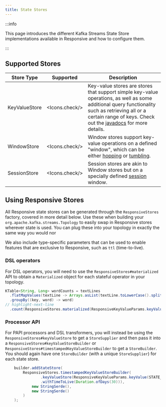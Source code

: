 ```yaml
---
title: State Stores
---
```



:::info

This page introduces the different Kafka Streams State Store implementations available in Responsive and how to configure them.

:::

## Supported Stores

| Store Type    | Supported      | Description                                                                                                                                                                                                                                                                                                            |
|---------------|----------------|------------------------------------------------------------------------------------------------------------------------------------------------------------------------------------------------------------------------------------------------------------------------------------------------------------------------|
| KeyValueStore | <Icons.check/> | Key-value stores are stores that support simple key-value operations, as well as some additional query functionality such as retrieving all or a certain range of keys. Check out the [javadocs](https://kafka.apache.org/35/javadoc/org/apache/kafka/streams/state/KeyValueStore.html) for more details.              |
| WindowStore   | <Icons.check/> | Window stores support key-value operations on a defined "window", which can be either [hopping](https://kafka.apache.org/20/documentation/streams/developer-guide/dsl-api.html#hopping-time-windows) or [tumbling](https://kafka.apache.org/20/documentation/streams/developer-guide/dsl-api.html#windowing-tumbling). |
| SessionStore  | <Icons.check/> | Session stores are akin to Window stores but on a specially defined [session](https://kafka.apache.org/20/documentation/streams/developer-guide/dsl-api.html#session-windows) window.                                                                                                                                  |

## Using Responsive Stores

All Responsive state stores can be generated through the `ResponsiveStores`
factory, covered in more detail below. Use these when building your
`org.apache.kafka.streams.Topology` to easily swap in Responsive stores wherever
state is used. You can plug these into your topology in exactly the same way you
would nor

We also include type-specific parameters that can be used to enable features that
are exclusive to Responsive, such as `ttl` (time-to-live).

### DSL operators
For DSL operators, you will need to use the `ResponsiveStores#materialized` API to obtain
a `Materialized` object for each stateful operator in your topology.

```java showLineNumbers title="Example Usage (DSL)"
KTable<String, Long> wordCounts = textLines
  .flatMapValues(textLine -> Arrays.asList(textLine.toLowerCase().split("\\W+")))
  .groupBy((key, word) -> word)
// highlight-next-line
  .count(ResponsiveStores.materialized(ResponsiveKeyValueParams.keyValue("counts-store")));
```

### Processor API
For PAPI processors and DSL transformers, you will instead be using the `ResponsiveStores#keyValueStore`
to get a `StoreSupplier` and then pass it into a `ResponsiveStores#keyValueStoreBuilder`
or `ResponsiveStores#timestampedKeyValueStoreBuilder` to get a `StoreBuilder`. You should
again have one `StoreBuilder` (with a unique `StoreSupplier`) for each state store.

```java {2-4} showLineNumbers title="Example Usage (PAPI)"
    builder.addStateStore(
        ResponsiveStores.timestampedKeyValueStoreBuilder(
                .keyValueStore(ResponsiveKeyValueParams.keyValue(STATE_STORE)
                .withTimeToLive(Duration.ofDays(30))),
            new StringSerde(),
            new StringSerde()
        )
    );
```
